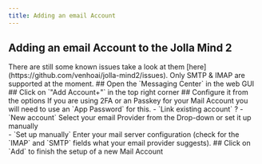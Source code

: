 ```yaml
---
title: Adding an email Account
---
```


## Adding an email Account to the Jolla Mind 2

<Callout type="important" emoji="🪲">
    There are still some known issues take a look at them [here](https://github.com/venhoai/jolla-mind2/issues).
</Callout>

<Callout>
    Only SMTP & IMAP are supported at the moment.
</Callout>
<Steps>
    ## Open the `Messaging Center` in the web GUI
    ## Click on `"Add Account+"` in the top right corner
    ## Configure it from the options
    <Callout>
        If you are using 2FA or an Passkey for your Mail Account you will need to use an `App Password` for this.
    </Callout>
    - `Link existing account` ?
    - `New account` Select your email Provider from the Drop-down or set it up manually<br />
    - `Set up manually` Enter your mail server configuration (check for the `IMAP` and `SMTP` fields what your email provider suggests).
    ## Click on `Add` to finish the setup of a new Mail Account
</Steps>